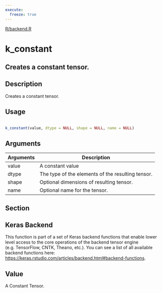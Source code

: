 ```yaml
---
execute:
  freeze: true
---
```


[R/backend.R](https://github.com/rstudio/keras//blob/main/R/backend.R#L447) 

# k_constant

## Creates a constant tensor.

## Description
 Creates a constant tensor. 


## Usage
```r
 
k_constant(value, dtype = NULL, shape = NULL, name = NULL) 
```

## Arguments
|Arguments|Description|
|---|---|
| value | A constant value |
| dtype | The type of the elements of the resulting tensor. |
| shape | Optional dimensions of resulting tensor. |
| name | Optional name for the tensor. |


## Section

## Keras Backend

   This function is part of a set of Keras backend functions that enable lower level access to the core operations of the backend tensor engine (e.g. TensorFlow, CNTK, Theano, etc.).  You can see a list of all available backend functions here: [https://keras.rstudio.com/articles/backend.html#backend-functions](https://keras.rstudio.com/articles/backend.html#backend-functions). 

## Value
 A Constant Tensor. 




